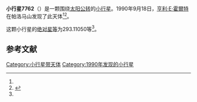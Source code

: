 {{Infobox planet
| bgcolour = #FFFFC0
| name = 7762
| symbol = 
| image = 
| caption = 
| discovery = yes
| discovery_ref = 
| discoverer = [[亨利·E·霍爾特|亨利·E·霍爾特]]
| discovery_site = [[帕洛马山|帕洛马山]] 
| discovered = 1990年9月18日
| designations = yes
| mp_name = 
| named_after = 
| alt_names = 1990 SY2/ 1976 YK4 / 1990 SD29 / 1995 UD6
| mp_category = [[主带小行星|主带小行星]]
| orbit_ref = <ref name="a">[http://ssd.jpl.nasa.gov/sbdb.cgi?sstr=7762 7762] {{Wayback|url=http://ssd.jpl.nasa.gov/sbdb.cgi?sstr=7762 |date=20210717070229 }}，小行星數據庫瀏覽器（JPL Small-Body Database Browser）－[[美国国家航空航天局|美国国家航空航天局]]喷气推进实验室</ref>
| epoch = 2456400.5 (2013年4月18日更新)
| aphelion = {{convert|3.0439143|AU|km|3|abbr=on|lk=out}}
| perihelion = {{convert|2.6517091|AU|km|3|abbr=on}}
| semimajor = {{convert|2.8478117|AU|km|3|abbr=on}}
| eccentricity = 0.0688608
| period = 1755.356544 [[日|日]]<br />4.81[[儒略年|儒略年]]
| avg_speed = 
| inclination = 3.23127
| asc_node = 106.41942
| mean_anomaly = 
| arg_peri = 293.11050
| satellites = 
| physical_characteristics = yes
| dimensions = 
| mass = 
| density = 
| surface_grav = 
| escape_velocity = 
| sidereal_day = 
| axial_tilt = 
| pole_ecliptic_lat = 
| pole_ecliptic_lon = 
| albedo = 
| temperatures= 
| temp_name1 = 
| mean_temp_1 = 
| max_temp_1 = 
| temp_name2 = 
| max_temp_2 = 
| spectral_type = 
| abs_magnitude = 293.11050
}}

'''小行星7762'''（{{lang-en|7762}}）是一颗围绕[[太阳|太阳]][[公转|公转]]的[[小行星|小行星]]。1990年9月18日，[[亨利·E·霍爾特|亨利·E·霍爾特]]在帕洛马山发现了此天体<ref name="a" /><ref>{{cite news|title=小行星列表|url=http://cfa-www.harvard.edu/iau/lists/NumberedMPs.txt|accessdate=2013-07-08|newspaper=哈佛大学|archive-date=2008-05-17|archive-url=https://web.archive.org/web/20080517010638/http://cfa-www.harvard.edu/iau/lists/NumberedMPs.txt|dead-url=no}}</ref>。

这颗小行星的[[绝对星等|绝对星等]]为293.11050等<ref name="a" />。

==参考文献==
{{reflist}}
{{Minor Planet Number|[[小行星7761|小行星7761]]|[[小行星7763|小行星7763]]}}

{{小天体}}

[[Category:小行星带天体|Category:小行星带天体]]
[[Category:1990年发现的小行星|Category:1990年发现的小行星]]

{{asteroid-stub}}